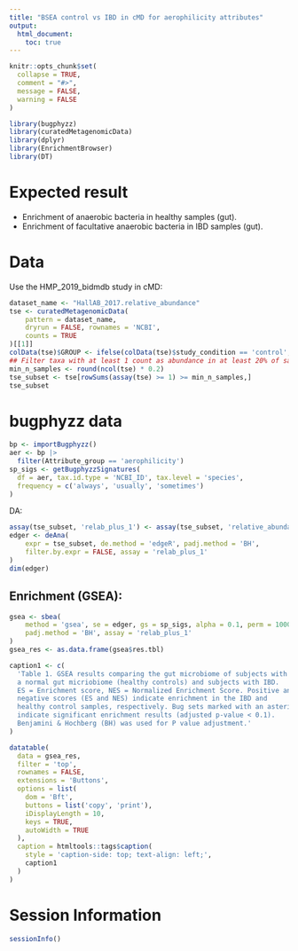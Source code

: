 ```yaml
---
title: "BSEA control vs IBD in cMD for aerophilicity attributes"
output:
  html_document:
    toc: true
---
```


```r
knitr::opts_chunk$set(
  collapse = TRUE,
  comment = "#>",
  message = FALSE,
  warning = FALSE
)
```

```r
library(bugphyzz)
library(curatedMetagenomicData)
library(dplyr)
library(EnrichmentBrowser)
library(DT)
```

# Expected result

+ Enrichment of anaerobic bacteria in healthy samples (gut).
+ Enrichment of facultative anaerobic bacteria in IBD samples (gut).

# Data

Use the HMP_2019_bidmdb study in cMD:

```r
dataset_name <- "HallAB_2017.relative_abundance"
tse <- curatedMetagenomicData(
    pattern = dataset_name, 
    dryrun = FALSE, rownames = 'NCBI',
    counts = TRUE
)[[1]]
colData(tse)$GROUP <- ifelse(colData(tse)$study_condition == 'control', 0, 1)
## Filter taxa with at least 1 count as abundance in at least 20% of samples
min_n_samples <- round(ncol(tse) * 0.2)
tse_subset <- tse[rowSums(assay(tse) >= 1) >= min_n_samples,]
tse_subset
```
# bugphyzz data

```r
bp <- importBugphyzz()
aer <- bp |> 
  filter(Attribute_group == 'aerophilicity')
sp_sigs <- getBugphyzzSignatures(
  df = aer, tax.id.type = 'NCBI_ID', tax.level = 'species',
  frequency = c('always', 'usually', 'sometimes')
)
```

DA:

```r
assay(tse_subset, 'relab_plus_1') <- assay(tse_subset, 'relative_abundance') + 1
edger <- deAna(
    expr = tse_subset, de.method = 'edgeR', padj.method = 'BH',
    filter.by.expr = FALSE, assay = 'relab_plus_1'
)
dim(edger)
```

## Enrichment (GSEA):

```r
gsea <- sbea(
    method = 'gsea', se = edger, gs = sp_sigs, alpha = 0.1, perm = 1000,
    padj.method = 'BH', assay = 'relab_plus_1'
)
gsea_res <- as.data.frame(gsea$res.tbl)

caption1 <- c(
  'Table 1. GSEA results comparing the gut microbiome of subjects with
  a normal gut micriobiome (healthy controls) and subjects with IBD.
  ES = Enrichment score, NES = Normalized Enrichment Score. Positive and
  negative scores (ES and NES) indicate enrichment in the IBD and
  healthy control samples, respectively. Bug sets marked with an asterik (*) 
  indicate significant enrichment results (adjusted p-value < 0.1). 
  Benjamini & Hochberg (BH) was used for P value adjustment.'
)

datatable(
  data = gsea_res,
  filter = 'top',
  rownames = FALSE,
  extensions = 'Buttons',
  options = list(
    dom = 'Bft',
    buttons = list('copy', 'print'),
    iDisplayLength = 10,
    keys = TRUE,
    autoWidth = TRUE
  ),
  caption = htmltools::tags$caption(
    style = 'caption-side: top; text-align: left;',
    caption1
  )
)
```

# Session Information

```r
sessionInfo()
```
